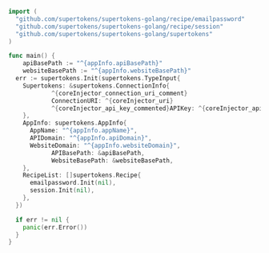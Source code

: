 
  ```go
  import (
    "github.com/supertokens/supertokens-golang/recipe/emailpassword"
    "github.com/supertokens/supertokens-golang/recipe/session"
    "github.com/supertokens/supertokens-golang/supertokens"
  )

  func main() {
      apiBasePath := "^{appInfo.apiBasePath}"
      websiteBasePath := "^{appInfo.websiteBasePath}"
    err := supertokens.Init(supertokens.TypeInput{
      Supertokens: &supertokens.ConnectionInfo{
              ^{coreInjector_connection_uri_comment}
              ConnectionURI: ^{coreInjector_uri}
              ^{coreInjector_api_key_commented}APIKey: ^{coreInjector_api_key},
      },
      AppInfo: supertokens.AppInfo{
        AppName: "^{appInfo.appName}",
        APIDomain: "^{appInfo.apiDomain}",
        WebsiteDomain: "^{appInfo.websiteDomain}",
              APIBasePath: &apiBasePath,
              WebsiteBasePath: &websiteBasePath,
      },
      RecipeList: []supertokens.Recipe{
        emailpassword.Init(nil),
        session.Init(nil),
      },
    })

    if err != nil {
      panic(err.Error())
    }
  }
  ```
